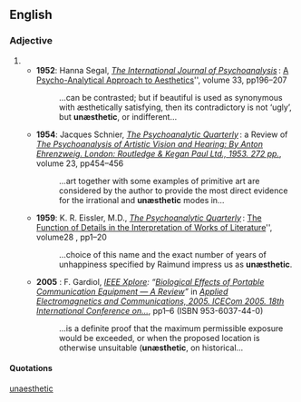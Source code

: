 ==English==

===Adjective===
{{en-adj}}

# {{alternative spelling of|[[unaesthetic#English|unaesthetic]]}}
#* '''1952''': Hanna Segal, ''[http://www.pep-web.org/index.php The International Journal of Psychoanalysis]'' : [http://www.pep-web.org/document.php?id=IJP.033.0196A A Psycho-Analytical Approach to Aesthetics]'', volume 33, pp196–207
#*: …can be contrasted; but if beautiful is used as synonymous with æsthetically satisfying, then its contradictory is not ‘ugly’, but '''unæsthetic''', or indifferent…
#* '''1954''': Jacques Schnier, ''[http://www.pep-web.org/index.php The Psychoanalytic Quarterly]'' : a Review of ''[http://www.pep-web.org/document.php?id=PAQ.023.0454A The Psychoanalysis of Artistic Vision and Hearing: By Anton Ehrenzweig. London: Routledge & Kegan Paul Ltd., 1953. 272 pp.]'', volume 23, pp454–456
#*: …art together with some examples of primitive art are considered by the author to provide the most direct evidence for the irrational and '''unæsthetic''' modes in…
#* '''1959''': K. R. Eissler, M.D., ''[http://www.pep-web.org/index.php The Psychoanalytic Quarterly]'' : [http://www.pep-web.org/document.php?id=PAQ.028.0001A The Function of Details in the Interpretation of Works of Literature]'', volume28 , pp1–20
#*: …choice of this name and the exact number of years of unhappiness specified by Raimund impress us as '''unæsthetic'''.
#* '''2005''' {{i|O<small>CTOBER</small> the 12<sup>th</sup>–14<sup>th</sup>}}: F. Gardiol, ''[http://ieeexplore.ieee.org/Xplore/guesthome.jsp IEEE Xplore]: “[http://ieeexplore.ieee.org/xpl/freeabs_all.jsp?arnumber=1613546  Biological Effects of Portable Communication Equipment — A Review]”'' in ''[http://ieeexplore.ieee.org/xpl/RecentCon.jsp?punumber=10745 Applied Electromagnetics and Communications, 2005. ICECom 2005. 18th International Conference on…]'', pp1–6 (ISBN 953-6037-44-0)
#*: …is a definite proof that the maximum permissible exposure would be exceeded, or when the proposed location is otherwise unsuitable ('''unæsthetic''', on historical…

====Quotations====
{{seeCites}}

[[Category:English words spelled with ligatures|unaesthetic]]